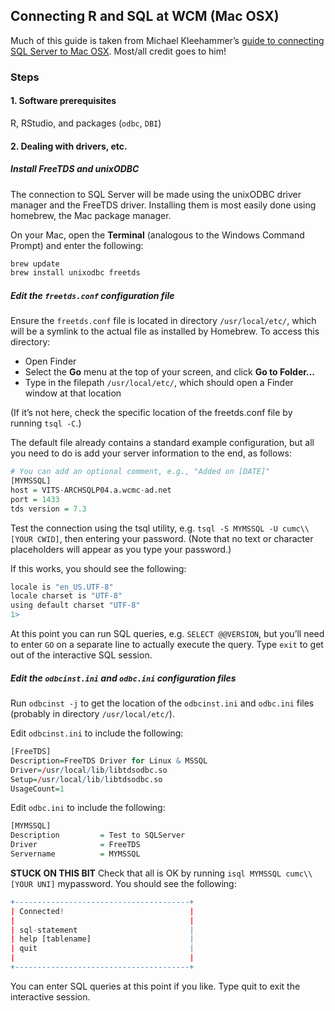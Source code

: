 ## Connecting R and SQL at WCM (Mac OSX)

Much of this guide is taken from Michael Kleehammer's [guide to connecting SQL Server to Mac OSX](https://github.com/mkleehammer/pyodbc/wiki/Connecting-to-SQL-Server-from-Mac-OSX). Most/all credit goes to him!

### Steps

#### 1. Software prerequisites 

R, RStudio, and packages (`odbc`, `DBI`)

#### 2. Dealing with drivers, etc. 

##### **Install FreeTDS and unixODBC**

The connection to SQL Server will be made using the unixODBC driver manager and the FreeTDS driver. Installing them is most easily done using homebrew, the Mac package manager. 

On your Mac, open the **Terminal** (analogous to the Windows Command Prompt) and enter the following:

```r
brew update
brew install unixodbc freetds
```

##### **Edit the `freetds.conf` configuration file** 

Ensure the `freetds.conf` file is located in directory `/usr/local/etc/`, which will be a symlink to the actual file as installed by Homebrew. To access this directory:

  * Open Finder
  * Select the **Go** menu at the top of your screen, and click **Go to Folder...**
  * Type in the filepath `/usr/local/etc/`, which should open a Finder window at that location

(If it's not here, check the specific location of the freetds.conf file by running `tsql -C`.) 

The default file already contains a standard example configuration, but all you need to do is add your server information to the end, as follows:

```r
# You can add an optional comment, e.g., "Added on [DATE]"
[MYMSSQL]
host = VITS-ARCHSQLP04.a.wcmc-ad.net
port = 1433
tds version = 7.3
```

Test the connection using the tsql utility, e.g. `tsql -S MYMSSQL -U cumc\\[YOUR CWID]`, then entering your password. (Note that no text or character placeholders will appear as you type your password.) 

If this works, you should see the following:

```r
locale is "en_US.UTF-8"
locale charset is "UTF-8"
using default charset "UTF-8"
1>
```

At this point you can run SQL queries, e.g. `SELECT @@VERSION`, but you'll need to enter `GO` on a separate line to actually execute the query. Type `exit` to get out of the interactive SQL session.

##### **Edit the `odbcinst.ini` and `odbc.ini` configuration files**

Run `odbcinst -j` to get the location of the `odbcinst.ini` and `odbc.ini` files (probably in directory `/usr/local/etc/`). 

Edit `odbcinst.ini` to include the following:

```r
[FreeTDS]
Description=FreeTDS Driver for Linux & MSSQL
Driver=/usr/local/lib/libtdsodbc.so
Setup=/usr/local/lib/libtdsodbc.so
UsageCount=1
```

Edit `odbc.ini` to include the following:

```r
[MYMSSQL]
Description         = Test to SQLServer
Driver              = FreeTDS
Servername          = MYMSSQL
```

**STUCK ON THIS BIT**
Check that all is OK by running `isql MYMSSQL cumc\\[YOUR UNI]` mypassword. You should see the following:

```r
+---------------------------------------+
| Connected!                            |
|                                       |
| sql-statement                         |
| help [tablename]                      |
| quit                                  |
|                                       |
+---------------------------------------+
```

You can enter SQL queries at this point if you like. Type quit to exit the interactive session.